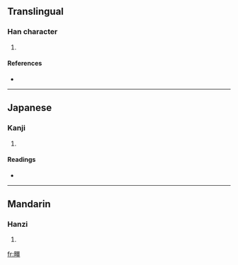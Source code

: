 ==Translingual==

===Han character===
{{Han char|rn=102|rad=田|as=13|sn=18|four=|canj=田一田一 (WMWM)}}

# {{defn|Han|sort=田13}}

====References====
* {{Han ref|kx=0766.300|dkj=21956|hdz=42553.060|uh=7585|ud=30085}}

----

==Japanese==

===Kanji===
{{ja-kanji|grade=|rs=田13}}

# {{defn|Japanese}}

====Readings====
* {{ja-readings|on=[[きょう]] (kyō), [[こう]] (kō)|kun=[[さかい]] (sakai)|nanori=}}

----

==Mandarin==

===Hanzi===
{{cmn-hanzi|pin=[[jiāng]] ([[jiang1]])|wg=chiang<sup>1</sup>}}

# {{defn|Mandarin}}

[[fr:疅]]